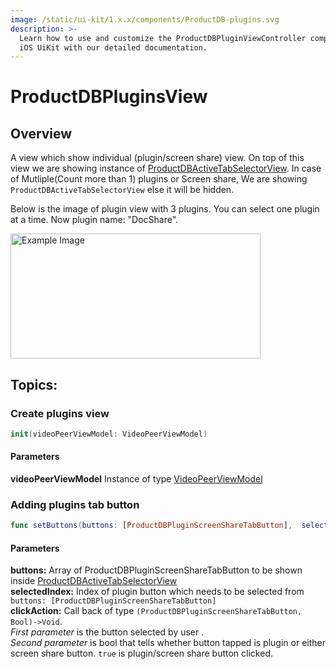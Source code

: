 ```yaml
---
image: /static/ui-kit/1.x.x/components/ProductDB-plugins.svg
description: >-
  Learn how to use and customize the ProductDBPluginViewController component in ProductDB's
  iOS UiKit with our detailed documentation.
---
```


# ProductDBPluginsView

## Overview

A view which show individual (plugin/screen share) view. On top of this view we are showing instance of
[ProductDBActiveTabSelectorView](/ios/components/ProductDB-active-tab-selector-view).
In case of Mutliple(Count more than 1) plugins or Screen share, We are showing `ProductDBActiveTabSelectorView`
else it will be hidden.

Below is the image of plugin view with 3 plugins. You can select one plugin at a time.
Now plugin name: "DocShare".

<img
  src="/static/ios/iOS_show_plugin.jpg"
  alt="Example Image"
  width="400"
  height="200"
/>

## Topics:

### Create plugins view

```swift
init(videoPeerViewModel: VideoPeerViewModel)
```

#### Parameters

**videoPeerViewModel** Instance of type [VideoPeerViewModel](/ios/helper-classes/ProductDB-plugin-view-model)

### Adding plugins tab button

```swift
func setButtons(buttons: [ProductDBPluginScreenShareTabButton],  selectedIndex: Int?, clickAction:@escaping(ProductDBPluginScreenShareTabButton, Bool)->Void)
```

#### Parameters

**buttons:** Array of ProductDBPluginScreenShareTabButton to be shown inside [ProductDBActiveTabSelectorView](/ios/components/ProductDB-active-tab-selector-view)  
**selectedIndex:** Index of plugin button which needs to be selected from `buttons: [ProductDBPluginScreenShareTabButton]`  
**clickAction:** Call back of type `(ProductDBPluginScreenShareTabButton, Bool)->Void`.<br/> _First parameter_ is the button selected by user
.<br/> _Second parameter_ is bool that tells whether button tapped is plugin or either screen share button. `true` is plugin/screen share button clicked.

<head>
  <title>iOS ProductDBPluginViewController</title>
</head>
